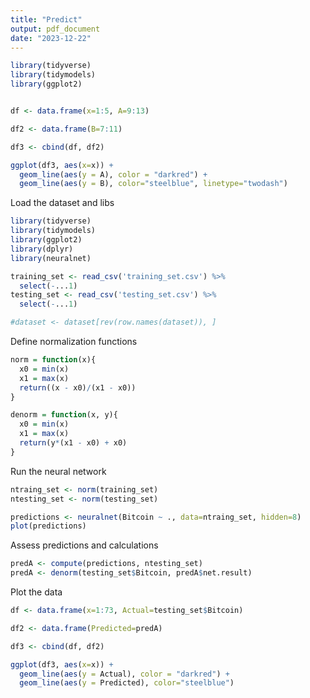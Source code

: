 ```yaml
---
title: "Predict"
output: pdf_document
date: "2023-12-22"
---
```


```r
library(tidyverse)
library(tidymodels)
library(ggplot2)


df <- data.frame(x=1:5, A=9:13)

df2 <- data.frame(B=7:11)

df3 <- cbind(df, df2)

ggplot(df3, aes(x=x)) + 
  geom_line(aes(y = A), color = "darkred") + 
  geom_line(aes(y = B), color="steelblue", linetype="twodash")

```

Load the dataset and libs
```r
library(tidyverse)
library(tidymodels)
library(ggplot2)
library(dplyr)
library(neuralnet)

training_set <- read_csv('training_set.csv') %>%
  select(-...1)
testing_set <- read_csv('testing_set.csv') %>%
  select(-...1)

#dataset <- dataset[rev(row.names(dataset)), ]

```
Define normalization functions
```r
norm = function(x){
  x0 = min(x)
  x1 = max(x)
  return((x - x0)/(x1 - x0))
}

denorm = function(x, y){
  x0 = min(x)
  x1 = max(x)
  return(y*(x1 - x0) + x0)
}
```

Run the neural network
```r
ntraing_set <- norm(training_set)
ntesting_set <- norm(testing_set)

predictions <- neuralnet(Bitcoin ~ ., data=ntraing_set, hidden=8)
plot(predictions)
```
Assess predictions and calculations
```r
predA <- compute(predictions, ntesting_set)
predA <- denorm(testing_set$Bitcoin, predA$net.result)

```
Plot the data
```r
df <- data.frame(x=1:73, Actual=testing_set$Bitcoin)

df2 <- data.frame(Predicted=predA)

df3 <- cbind(df, df2)

ggplot(df3, aes(x=x)) + 
  geom_line(aes(y = Actual), color = "darkred") + 
  geom_line(aes(y = Predicted), color="steelblue")
```
```r

```
```r

```